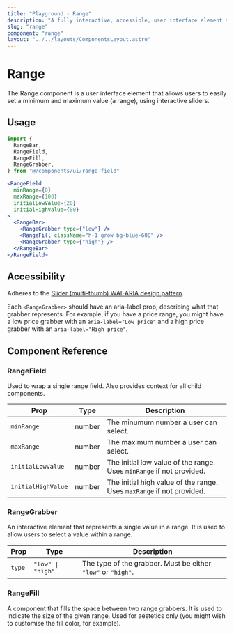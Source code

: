 ```yaml
---
title: "Playground - Range"
description: "A fully interactive, accessible, user interface element that allows users to easily set a minimum and maximum value (a range), using interactive sliders."
slug: "range"
component: "range"
layout: "../../layouts/ComponentsLayout.astro"
---
```



# Range

The Range component is a user interface element that allows users to easily set a minimum and maximum value (a range), using interactive sliders.

<ExampleComponent name={frontmatter.component} client:load />

## Usage

```jsx
import {
  RangeBar,
  RangeField,
  RangeFill,
  RangeGrabber,
} from "@/components/ui/range-field"
```

```jsx
<RangeField
  minRange={0}
  maxRange={100}
  initialLowValue={20}
  initialHighValue={80}
>
  <RangeBar>
    <RangeGrabber type={"low"} />
    <RangeFill className="h-1 grow bg-blue-600" />
    <RangeGrabber type={"high"} />
  </RangeBar>
</RangeField>
```

## Accessibility

Adheres to the [Slider (multi-thumb) WAI-ARIA design pattern](https://www.w3.org/WAI/ARIA/apg/patterns/slider-multithumb/).

Each `<RangeGrabber>` should have an aria-label prop, describing what that grabber represents. For example, if you have a price range, you might have a low price grabber with an `aria-label="Low price"` and a high price grabber with an `aria-label="High price"`.

## Component Reference

### RangeField

Used to wrap a single range field. Also provides context for all child components.

| Prop               | Type   | Description                                                           |
| ------------------ | ------ | --------------------------------------------------------------------- |
| `minRange`         | number | The minumum number a user can select.                                 |
| `maxRange`         | number | The maximum number a user can select.                                 |
| `initialLowValue`  | number | The initial low value of the range. Uses `minRange` if not provided.  |
| `initialHighValue` | number | The initial high value of the range. Uses `maxRange` if not provided. |

### RangeGrabber

An interactive element that represents a single value in a range. It is used to allow users to select a value within a range.

| Prop   | Type              | Description                                                  |
| ------ | ----------------- | ------------------------------------------------------------ |
| `type` | `"low" \| "high"` | The type of the grabber. Must be either `"low"` or `"high"`. |

### RangeFill

A component that fills the space between two range grabbers. It is used to indicate the size of the given range. Used for aestetics only (you might wish to customise the fill color, for example).
